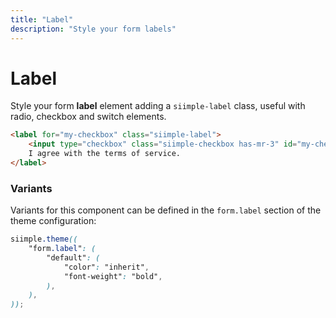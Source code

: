 ```yaml
---
title: "Label"
description: "Style your form labels"
---
```


# Label

Style your form **label** element adding a `siimple-label` class, useful with radio, checkbox and switch elements.

```html live=true
<label for="my-checkbox" class="siimple-label">
    <input type="checkbox" class="siimple-checkbox has-mr-3" id="my-checkbox" />
    I agree with the terms of service.
</label>
```

### Variants

Variants for this component can be defined in the `form.label` section of the theme configuration:

```scss
siimple.theme((
    "form.label": (
        "default": (
            "color": "inherit",
            "font-weight": "bold",
        ),
    ),
));
```
